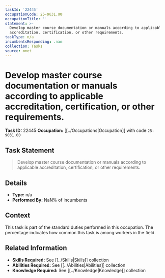 ```yaml
---
taskId: '22445'
occupationCode: 25-9031.00
occupationTitle: ''
statement: >-
  Develop master course documentation or manuals according to applicable
  accreditation, certification, or other requirements.
taskType: n/a
incumbentsResponding: .nan
collection: Tasks
source: onet
---
```

# Develop master course documentation or manuals according to applicable accreditation, certification, or other requirements.

**Task ID:** 22445
**Occupation:** [[../Occupations|Occupation]] with code `25-9031.00`

## Task Statement

> Develop master course documentation or manuals according to applicable accreditation, certification, or other requirements.

## Details

- **Type:** n/a
- **Performed By:** NaN% of incumbents

## Context

This task is part of the standard duties performed in this occupation. The percentage indicates how common this task is among workers in the field.

## Related Information

- **Skills Required:** See [[../Skills|Skills]] collection
- **Abilities Required:** See [[../Abilities|Abilities]] collection
- **Knowledge Required:** See [[../Knowledge|Knowledge]] collection
